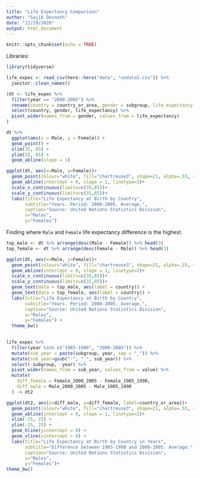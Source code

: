 ```yaml
---
title: "Life Expectancy Comparison"
author: "Sajib Devnath"
date: "12/19/2020"
output: html_document
---
```


```r
knitr::opts_chunk$set(echo = TRUE)
```

Libraries:
```r
library(tidyverse)
```

```r
life_expec <- read_csv(here::here("data", "undata1.csv")) %>% 
  janitor::clean_names()
```
```r
(dt <- life_expec %>% 
  filter(year == "2000-2005") %>% 
  rename(country = country_or_area, gender = subgroup, life_expectancy = value) %>% 
  select(country, gender, life_expectancy) %>% 
  pivot_wider(names_from = gender, values_from = life_expectancy)   
)
```


```r
dt %>% 
  ggplot(aes(x = Male, y = Female)) +
  geom_point() +
  xlim(35, 85) +
  ylim(35, 85) + 
  geom_abline(slope = 1)
```

```r
ggplot(dt, aes(x=Male, y=Female))+
  geom_point(colour="white", fill="chartreuse3", shape=21, alpha=.55, size=5)+
  geom_abline(intercept = 0, slope = 1, linetype=2)+
  scale_x_continuous(limits=c(35,85))+
  scale_y_continuous(limits=c(35,85))+
  labs(title="Life Expectancy at Birth by Country",
       subtitle="Years. Period: 2000-2005. Average.",
       caption="Source: United Nations Statistics Division",
       x="Males",
       y="Females")
```

Finding where `Male` and `Female` life expectancy difference is the highest.
```r
top_male <- dt %>% arrange(desc(Male - Female)) %>% head(3)
top_female <- dt %>% arrange(desc(Female - Male)) %>% head(3)
```


```r
ggplot(dt, aes(x=Male, y=Female))+
  geom_point(colour="white", fill="chartreuse3", shape=21, alpha=.55, size=5)+
  geom_abline(intercept = 0, slope = 1, linetype=2)+
  scale_x_continuous(limits=c(35,85))+
  scale_y_continuous(limits=c(35,85))+
  geom_text(data = top_male, aes(label = country)) +
  geom_text(data = top_female, aes(label = country)) +
  labs(title="Life Expectancy at Birth by Country",
       subtitle="Years. Period: 2000-2005. Average.",
       caption="Source: United Nations Statistics Division",
       x="Males",
       y="Females") +
  theme_bw()
  
```

```r
life_expec %>% 
  filter(year %in% c("1985-1990", "2000-2005")) %>% 
  mutate(sub_year = paste(subgroup, year, sep = "_")) %>% 
  mutate(sub_year=gsub("-", "_", sub_year)) %>% 
  select(-subgroup, -year) %>% 
  pivot_wider(names_from = sub_year, values_from = value) %>% 
  mutate(
    diff_female = Female_2000_2005 - Female_1985_1990,
    diff_male = Male_2000_2005 - Male_1985_1990 
  ) -> dt2
```


```r
ggplot(dt2, aes(x=diff_male, y=diff_female, label=country_or_area))+
  geom_point(colour="white", fill="chartreuse3", shape=21, alpha=.55, size=5)+
  geom_abline(intercept = 0, slope = 1, linetype=2)+
  xlim(-25, 25) +
  ylim(-25, 25) +
  geom_hline(yintercept = 0) +
  geom_vline(xintercept = 0) +
  labs(title="Life Expectancy at Birth by Country in Years",
       subtitle="Difference between 1985-1990 and 2000-2005. Average.",
       caption="Source: United Nations Statistics Division",
       x="Males",
       y="Females")+
theme_bw()
```














